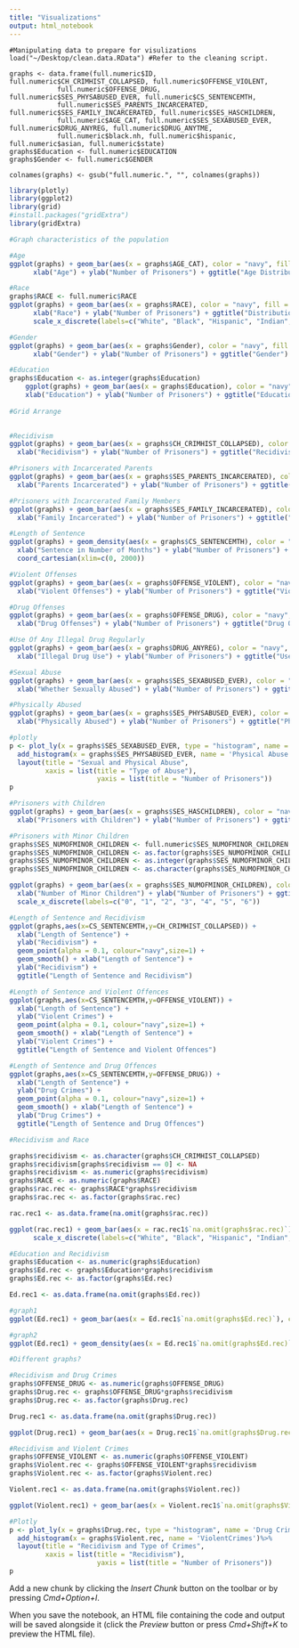 ```yaml
---
title: "Visualizations"
output: html_notebook
---
```




```Data
#Manipulating data to prepare for visulizations
load("~/Desktop/clean.data.RData") #Refer to the cleaning script. 

graphs <- data.frame(full.numeric$ID, full.numeric$CH_CRIMHIST_COLLAPSED, full.numeric$OFFENSE_VIOLENT, 
            full.numeric$OFFENSE_DRUG, full.numeric$SES_PHYSABUSED_EVER, full.numeric$CS_SENTENCEMTH, 
            full.numeric$SES_PARENTS_INCARCERATED, full.numeric$SES_FAMILY_INCARCERATED, full.numeric$SES_HASCHILDREN,
            full.numeric$AGE_CAT, full.numeric$SES_SEXABUSED_EVER, full.numeric$DRUG_ANYREG, full.numeric$DRUG_ANYTME,
            full.numeric$black.nh, full.numeric$hispanic, full.numeric$asian, full.numeric$state)
graphs$Education <- full.numeric$EDUCATION
graphs$Gender <- full.numeric$GENDER

colnames(graphs) <- gsub("full.numeric.", "", colnames(graphs))
```

```r
library(plotly)
library(ggplot2)
library(grid)
#install.packages("gridExtra")
library(gridExtra)

#Graph characteristics of the population

#Age
ggplot(graphs) + geom_bar(aes(x = graphs$AGE_CAT), color = "navy", fill = "navy")+
      xlab("Age") + ylab("Number of Prisoners") + ggtitle("Age Distribution")

#Race
graphs$RACE <- full.numeric$RACE
ggplot(graphs) + geom_bar(aes(x = graphs$RACE), color = "navy", fill = "navy")+
      xlab("Race") + ylab("Number of Prisoners") + ggtitle("Distribution of Race") + 
      scale_x_discrete(labels=c("White", "Black", "Hispanic", "Indian", "Asian", "Multiple", "Missing"))

#Gender
ggplot(graphs) + geom_bar(aes(x = graphs$Gender), color = "navy", fill = "navy")+
      xlab("Gender") + ylab("Number of Prisoners") + ggtitle("Gender")

#Education
graphs$Education <- as.integer(graphs$Education)
    ggplot(graphs) + geom_bar(aes(x = graphs$Education), color = "navy", fill = "navy")+
    xlab("Education") + ylab("Number of Prisoners") + ggtitle("Education")
    
#Grid Arrange
    
```

```r
#Recidivism
ggplot(graphs) + geom_bar(aes(x = graphs$CH_CRIMHIST_COLLAPSED), color = "navy", fill = "navy")+
  xlab("Recidivism") + ylab("Number of Prisoners") + ggtitle("Recidivism")   

#Prisoners with Incarcerated Parents
ggplot(graphs) + geom_bar(aes(x = graphs$SES_PARENTS_INCARCERATED), color = "navy", fill = "navy")+
  xlab("Parents Incarcerated") + ylab("Number of Prisoners") + ggtitle("Prisoners with Incarcerated Parents")

#Prisoners with Incarcerated Family Members
ggplot(graphs) + geom_bar(aes(x = graphs$SES_FAMILY_INCARCERATED), color = "navy", fill = "navy")+
  xlab("Family Incarcerated") + ylab("Number of Prisoners") + ggtitle("Prisoners with Incarcerated Family Members")

#Length of Sentence
ggplot(graphs) + geom_density(aes(x = graphs$CS_SENTENCEMTH), color = "navy", fill = "navy")+
  xlab("Sentence in Number of Months") + ylab("Number of Prisoners") + ggtitle("Length of Sentence") +
  coord_cartesian(xlim=c(0, 2000))

```

```r
#Violent Offenses
ggplot(graphs) + geom_bar(aes(x = graphs$OFFENSE_VIOLENT), color = "navy", fill = "navy")+
  xlab("Violent Offenses") + ylab("Number of Prisoners") + ggtitle("Violent Offenses")

#Drug Offenses
ggplot(graphs) + geom_bar(aes(x = graphs$OFFENSE_DRUG), color = "navy", fill = "navy")+
  xlab("Drug Offenses") + ylab("Number of Prisoners") + ggtitle("Drug Offenses")

#Use Of Any Illegal Drug Regularly
ggplot(graphs) + geom_bar(aes(x = graphs$DRUG_ANYREG), color = "navy", fill = "navy")+
  xlab("Illegal Drug Use") + ylab("Number of Prisoners") + ggtitle("Use Of Any Illegal Drug Regularly")

```

```r

#Sexual Abuse
ggplot(graphs) + geom_bar(aes(x = graphs$SES_SEXABUSED_EVER), color = "navy", fill = "navy")+
  xlab("Whether Sexually Abused") + ylab("Number of Prisoners") + ggtitle("Sexual Abuse")

#Physically Abused
ggplot(graphs) + geom_bar(aes(x = graphs$SES_PHYSABUSED_EVER), color = "navy", fill = "navy")+
  xlab("Physically Abused") + ylab("Number of Prisoners") + ggtitle("Physical Abuse")

#plotly
p <- plot_ly(x = graphs$SES_SEXABUSED_EVER, type = "histogram", name = 'Sexual Abuse') %>%
  add_histogram(x = graphs$SES_PHYSABUSED_EVER, name = 'Physical Abuse')%>%
  layout(title = "Sexual and Physical Abuse", 
         xaxis = list(title = "Type of Abuse"), 
                      yaxis = list(title = "Number of Prisoners"))
p
```

```r
#Prisoners with Children
ggplot(graphs) + geom_bar(aes(x = graphs$SES_HASCHILDREN), color = "navy", fill = "navy")+
  xlab("Prisoners with Children") + ylab("Number of Prisoners") + ggtitle("Prisoners with Children")

#Prisoners with Minor Children
graphs$SES_NUMOFMINOR_CHILDREN <- full.numeric$SES_NUMOFMINOR_CHILDREN
graphs$SES_NUMOFMINOR_CHILDREN <- as.factor(graphs$SES_NUMOFMINOR_CHILDREN)
graphs$SES_NUMOFMINOR_CHILDREN <- as.integer(graphs$SES_NUMOFMINOR_CHILDREN)
graphs$SES_NUMOFMINOR_CHILDREN <- as.character(graphs$SES_NUMOFMINOR_CHILDREN)

ggplot(graphs) + geom_bar(aes(x = graphs$SES_NUMOFMINOR_CHILDREN), color = "navy", fill = "navy")+
  xlab("Number of Minor Children") + ylab("Number of Prisoners") + ggtitle("Prisoners with Minor Children")+
  scale_x_discrete(labels=c("0", "1", "2", "3", "4", "5", "6"))

```

```r
#Length of Sentence and Recidivism
ggplot(graphs,aes(x=CS_SENTENCEMTH,y=CH_CRIMHIST_COLLAPSED)) +
  xlab("Length of Sentence") +
  ylab("Recidivism") +
  geom_point(alpha = 0.1, colour="navy",size=1) +
  geom_smooth() + xlab("Length of Sentence") +
  ylab("Recidivism") +
  ggtitle("Length of Sentence and Recidivism")

#Length of Sentence and Violent Offences
ggplot(graphs,aes(x=CS_SENTENCEMTH,y=OFFENSE_VIOLENT)) +
  xlab("Length of Sentence") +
  ylab("Violent Crimes") +
  geom_point(alpha = 0.1, colour="navy",size=1) +
  geom_smooth() + xlab("Length of Sentence") +
  ylab("Violent Crimes") +
  ggtitle("Length of Sentence and Violent Offences")

#Length of Sentence and Drug Offences
ggplot(graphs,aes(x=CS_SENTENCEMTH,y=OFFENSE_DRUG)) +
  xlab("Length of Sentence") +
  ylab("Drug Crimes") +
  geom_point(alpha = 0.1, colour="navy",size=1) +
  geom_smooth() + xlab("Length of Sentence") +
  ylab("Drug Crimes") +
  ggtitle("Length of Sentence and Drug Offences")
```
```r
#Recidivism and Race

graphs$recidivism <- as.character(graphs$CH_CRIMHIST_COLLAPSED)
graphs$recidivism[graphs$recidivism == 0] <- NA
graphs$recidivism <- as.numeric(graphs$recidivism)
graphs$RACE <- as.numeric(graphs$RACE)
graphs$rac.rec <- graphs$RACE*graphs$recidivism
graphs$rac.rec <- as.factor(graphs$rac.rec)

rac.rec1 <- as.data.frame(na.omit(graphs$rac.rec))

ggplot(rac.rec1) + geom_bar(aes(x = rac.rec1$`na.omit(graphs$rac.rec)`), color = "navy", fill = "navy")+ xlab("Race") + ylab("Number of Recidivist Prisoners") + ggtitle("Race and Recidivism") + 
      scale_x_discrete(labels=c("White", "Black", "Hispanic", "Indian", "Asian", "Multiple", "Missing"))

```
```r
#Education and Recidivism
graphs$Education <- as.numeric(graphs$Education)
graphs$Ed.rec <- graphs$Education*graphs$recidivism
graphs$Ed.rec <- as.factor(graphs$Ed.rec)

Ed.rec1 <- as.data.frame(na.omit(graphs$Ed.rec))

#graph1
ggplot(Ed.rec1) + geom_bar(aes(x = Ed.rec1$`na.omit(graphs$Ed.rec)`), color = "navy", fill = "navy")+ xlab("Education") + ylab("Number of Recidivist Prisoners") + ggtitle("Education and Recidivism") 

#graph2
ggplot(Ed.rec1) + geom_density(aes(x = Ed.rec1$`na.omit(graphs$Ed.rec)`), color = "navy", fill = "navy")+ xlab("Education") + ylab("Number of Recidivist Prisoners") + ggtitle("Education and Recidivism") 

#Different graphs?

```

```r
#Recidivism and Drug Crimes
graphs$OFFENSE_DRUG <- as.numeric(graphs$OFFENSE_DRUG)
graphs$Drug.rec <- graphs$OFFENSE_DRUG*graphs$recidivism
graphs$Drug.rec <- as.factor(graphs$Drug.rec)

Drug.rec1 <- as.data.frame(na.omit(graphs$Drug.rec))

ggplot(Drug.rec1) + geom_bar(aes(x = Drug.rec1$`na.omit(graphs$Drug.rec)`), color = "navy", fill = "navy")+ xlab("Drug Crimes") + ylab("Number of Recidivist Prisoners") + ggtitle("Drug Crimes and Recidivism") 

#Recidivism and Violent Crimes
graphs$OFFENSE_VIOLENT <- as.numeric(graphs$OFFENSE_VIOLENT)
graphs$Violent.rec <- graphs$OFFENSE_VIOLENT*graphs$recidivism
graphs$Violent.rec <- as.factor(graphs$Violent.rec)

Violent.rec1 <- as.data.frame(na.omit(graphs$Violent.rec))

ggplot(Violent.rec1) + geom_bar(aes(x = Violent.rec1$`na.omit(graphs$Violent.rec)`), color = "navy", fill = "navy")+ xlab("Violent Crimes") + ylab("Number of Recidivist Prisoners") + ggtitle("Violent Crimes and Recidivism")

#Plotly
p <- plot_ly(x = graphs$Drug.rec, type = "histogram", name = 'Drug Crimes') %>%
  add_histogram(x = graphs$Violent.rec, name = 'ViolentCrimes')%>%
  layout(title = "Recidivism and Type of Crimes", 
         xaxis = list(title = "Recidivism"), 
                      yaxis = list(title = "Number of Prisoners"))
p

```


Add a new chunk by clicking the *Insert Chunk* button on the toolbar or by pressing *Cmd+Option+I*.


When you save the notebook, an HTML file containing the code and output will be saved alongside it (click the *Preview* button or press *Cmd+Shift+K* to preview the HTML file).
